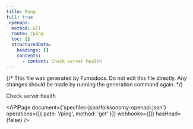 ```yaml
---
title: Pong
full: true
_openapi:
  method: GET
  route: /ping
  toc: []
  structuredData:
    headings: []
    contents:
      - content: Check server health
---
```


{/* This file was generated by Fumadocs. Do not edit this file directly. Any changes should be made by running the generation command again. */}

Check server health

<APIPage
  document={'specfiles-json/folksonomy-openapi.json'}
  operations={[{ path: '/ping', method: 'get' }]}
  webhooks={[]}
  hasHead={false}
/>
